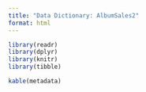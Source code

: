 ```yaml
---
title: "Data Dictionary: AlbumSales2"
format: html
---
```


```r
library(readr)
library(dplyr)
library(knitr)
library(tibble)
```

```r

kable(metadata)
```
